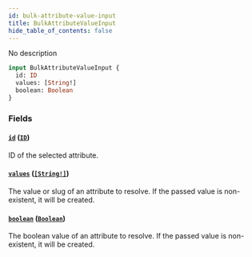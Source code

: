 ```yaml
---
id: bulk-attribute-value-input
title: BulkAttributeValueInput
hide_table_of_contents: false
---
```


No description

```graphql
input BulkAttributeValueInput {
  id: ID
  values: [String!]
  boolean: Boolean
}
```

### Fields

#### [`id`](#) ([`ID`](../../../developer/api-reference/scalars/id))

ID of the selected attribute.

#### [`values`](#) ([`[String!]`](../../../developer/api-reference/scalars/string))

The value or slug of an attribute to resolve. If the passed value is non-existent, it will be created.

#### [`boolean`](#) ([`Boolean`](../../../developer/api-reference/scalars/boolean))

The boolean value of an attribute to resolve. If the passed value is non-existent, it will be created.
